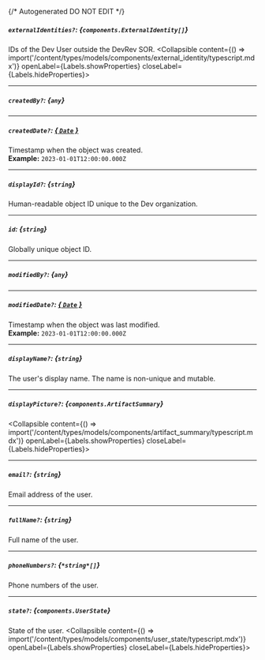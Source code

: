 {/* Autogenerated DO NOT EDIT  */}

##### `externalIdentities?`: *{`components.ExternalIdentity[]`}*
IDs of the Dev User outside the DevRev SOR.
<Collapsible content={() => import('/content/types/models/components/external_identity/typescript.mdx')} openLabel={Labels.showProperties} closeLabel={Labels.hideProperties}>
</Collapsible>

---
##### `createdBy?`: *{`any`}*

---
##### `createdDate?`: [*{ `Date` }*](https://developer.mozilla.org/en-US/docs/Web/JavaScript/Reference/Global_Objects/Date)
Timestamp when the object was created.
<br/>
**Example:** `2023-01-01T12:00:00.000Z`

---
##### `displayId?`: *{`string`}*
Human\-readable object ID unique to the Dev organization.

---
##### `id`: *{`string`}*
Globally unique object ID.

---
##### `modifiedBy?`: *{`any`}*

---
##### `modifiedDate?`: [*{ `Date` }*](https://developer.mozilla.org/en-US/docs/Web/JavaScript/Reference/Global_Objects/Date)
Timestamp when the object was last modified.
<br/>
**Example:** `2023-01-01T12:00:00.000Z`

---
##### `displayName?`: *{`string`}*
The user's display name. The name is non\-unique and mutable.


---
##### `displayPicture?`: *{`components.ArtifactSummary`}*
<Collapsible content={() => import('/content/types/models/components/artifact_summary/typescript.mdx')} openLabel={Labels.showProperties} closeLabel={Labels.hideProperties}>
</Collapsible>

---
##### `email?`: *{`string`}*
Email address of the user.

---
##### `fullName?`: *{`string`}*
Full name of the user.

---
##### `phoneNumbers?`: *{`*string*[]`}*
Phone numbers of the user.

---
##### `state?`: *{`components.UserState`}*
State of the user.
<Collapsible content={() => import('/content/types/models/components/user_state/typescript.mdx')} openLabel={Labels.showProperties} closeLabel={Labels.hideProperties}>
</Collapsible>


